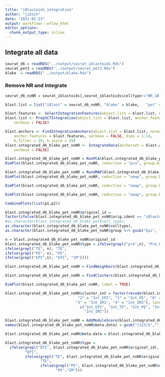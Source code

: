 ```yaml
---
title: "iBlastoids_integration"
author: "jibsch"
date: "2021-01-23"
output: workflowr::wflow_html
editor_options:
  chunk_output_type: inline
---
```


## Integrate all data

```r
seurat_d6 = readRDS("../output/seurat_iblastoids.Rds")
seurat_pet3 = readRDS("../output/seurat_pet3.Rds")
blake  = readRDS("../output/blake.Rds")
```



### Remove NR and Integrate

```r
seurat_d6_noNR = seurat_iblastoids[,seurat_iblastoids$celltype!="NR_iBlastoids"]

blast.list = list("iBlast" = seurat_d6_noNR, "blake" = blake,   "pet" = seurat_pet3 )

blast.features <- SelectIntegrationFeatures(object.list = blast.list, nfeatures = 4000)
blast.list <- PrepSCTIntegration(object.list = blast.list, anchor.features = blast.features, 
    verbose = FALSE)
```

```r
blast.anchors <- FindIntegrationAnchors(object.list = blast.list, normalization.method = "SCT", 
    anchor.features = blast.features, verbose = FALSE, dims = 1:14, 
    k.filter = 29, k.score = 29)
blast.integrated_d6_blake_pet_noNR <- IntegrateData(anchorset = blast.anchors, normalization.method = "SCT", 
    verbose = FALSE)
```

```r
blast.integrated_d6_blake_pet_noNR = RunPCA(blast.integrated_d6_blake_pet_noNR, verbose = FALSE)
DimPlot(blast.integrated_d6_blake_pet_noNR, reduction = "pca", group.by = "orig.ident")

blast.integrated_d6_blake_pet_noNR = RunUMAP(blast.integrated_d6_blake_pet_noNR, dims=1:20)
DimPlot(blast.integrated_d6_blake_pet_noNR, reduction = "umap", group.by = "orig.ident")

DimPlot(blast.integrated_d6_blake_pet_noNR, reduction = "umap", group.by = "celltype", label = TRUE) ->p1

DimPlot(blast.integrated_d6_blake_pet_noNR, reduction = "umap", group.by = "group", label = TRUE) ->p2

CombinePlots(list(p1,p2))
```

```r
blast.integrated_d6_blake_pet_noNR$original_id =
factor(ifelse(blast.integrated_d6_blake_pet_noNR$orig.ident == "iBlastoids",
#as.character(blast.integrated_d6_blake_pet$cell_type),
as.character(blast.integrated_d6_blake_pet_noNR$celltype),
as.character(blast.integrated_d6_blake_pet_noNR$group %>% gsub("Epi", "EPI",.))))

n = blast.integrated_d6_blake_pet_noNR$original_id
blast.integrated_d6_blake_pet_noNR$type = ifelse(grepl("pre",n), "Pre_Blast",
ifelse(grepl("TE", n), "TE",
ifelse(grepl("PE", n), "PE",
ifelse(grepl("EPI",n), "EPI", "IM"))))

```


```r
blast.integrated_d6_blake_pet_noNR = FindNeighbors(blast.integrated_d6_blake_pet_noNR, dims = 1:20)

blast.integrated_d6_blake_pet_noNR = FindClusters(blast.integrated_d6_blake_pet_noNR, resolution = 0.2)

DimPlot(blast.integrated_d6_blake_pet_noNR, label = TRUE)
```
```r
blast.integrated_d6_blake_pet_noNR$cluster_int = factor(recode(blast.integrated_d6_blake_pet_noNR$seurat_clusters,
                                 "2" = "Int_EPI", "1" = "Int_PE", "0" = "Int_TE",
                                "3" = "Int_IM1", "4" = "Int_IM2"), levels =
                                  c("Int_EPI", "Int_TE", "Int_PE", "Int_IM1",
                                    "Int_IM2"))
```

```r
blast.integrated_d6_blake_pet_noNR = AddModuleScore(blast.integrated_d6_blake_pet_noNR, features = petro_sig.list[c("ALL-PE", "ALL-TE", "ALL-PE")], name = c("EPI", "TE", "PE"))
names(blast.integrated_d6_blake_pet_noNR@meta.data) = gsub("[123]$","", names(blast.integrated_d6_blake_pet_noNR@meta.data))
```

```r
blast.integrated_d6_blake_pet_noNR@meta.data = blast.integrated_d6_blake_pet_noNR@meta.data[,c("orig.ident", "seurat_clusters", "original_id", "cluster_int", "EPI", "TE", "PE")]
```



```r
blast.integrated_d6_blake_pet_noNR$type = 
  ifelse(grepl("EPI", blast.integrated_d6_blake_pet_noNR$original_id), 
         "EPI",
         ifelse(grepl("TE", blast.integrated_d6_blake_pet_noNR$original_id),
                "TE",
                ifelse(grepl("PE", blast.integrated_d6_blake_pet_noNR$original_id),
                       "PE","IM")))
```



